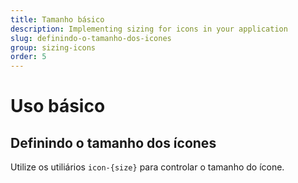 ```yaml
---
title: Tamanho básico
description: Implementing sizing for icons in your application
slug: definindo-o-tamanho-dos-icones
group: sizing-icons
order: 5
---
```


# Uso básico

## Definindo o tamanho dos ícones

Utilize os utiliários `icon-{size}` para controlar o tamanho do ícone.
